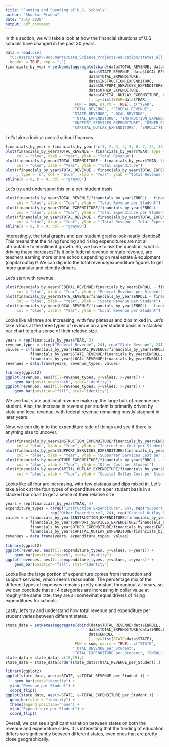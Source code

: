 ```yaml
---
title: "Funding and Spending of U.S. Schools"
author: "Shankar Prabhu"
date: "July 2020"
output: pdf_document
---
```


In this section, we will take a look at how the financial situations of U.S schools have changed in the past 30 years. 

```r
data = read.csv(
  "C:/Users/shank/Documents/Data_Science_Projects/education/states_all_extended.csv", 
  header = TRUE, sep = ",")
financials_by_year = setNames(aggregate(cbind(data$TOTAL_REVENUE, data$FEDERAL_REVENUE,
                                     data$STATE_REVENUE, data$LOCAL_REVENUE,
                                     data$TOTAL_EXPENDITURE, 
                                     data$INSTRUCTION_EXPENDITURE,
                                     data$SUPPORT_SERVICES_EXPENDITURE, 
                                     data$OTHER_EXPENDITURE,
                                     data$CAPITAL_OUTLAY_EXPENDITURE, data$ENROLL
                                     ), by=list(YEAR=data$YEAR), 
                               FUN = sum, na.rm = TRUE), c("YEAR",
                              "TOTAL_REVENUE", "FEDERAL_REVENUE",
                              "STATE_REVENUE", "LOCAL_REVENUE",
                              "TOTAL_EXPENDITURE", "INSTRUCTION_EXPENDITURE",
                              "SUPPORT_SERVICES_EXPENDITURE", "OTHER_EXPENDITURE",
                              "CAPITAL_OUTLAY_EXPENDITURE", "ENROLL"))

```

Let's take a look at overall school finances

```r
financials_by_year = financials_by_year[-c(1, 2, 3, 4, 5, 6, 7, 32, 33),]
plot(financials_by_year$TOTAL_REVENUE ~ financials_by_year$YEAR, type = 'b', 
     col = "blue", xlab = "Year", ylab = "Total Revenue")
plot(financials_by_year$TOTAL_EXPENDITURE ~ financials_by_year$YEAR, type = 'b', 
     col = "blue", xlab = "Year", ylab = "Total Expenditure")
plot((financials_by_year$TOTAL_REVENUE - financials_by_year$TOTAL_EXPENDITURE) ~ financials_by_year$YEAR
     , type = 'b', col = "blue", xlab = "Year", ylab = "Total Revenue - Total Expenditure")
abline(a = 0, b = 0, col = "gray60")
```

Let's try and understand this on a per-student basis

```r
plot(financials_by_year$TOTAL_REVENUE/financials_by_year$ENROLL ~ financials_by_year$YEAR, type = 'b', 
     col = "blue", xlab = "Year", ylab = "Total Revenue per Student")
plot(financials_by_year$TOTAL_EXPENDITURE/financials_by_year$ENROLL ~ financials_by_year$YEAR, type = 'b', 
     col = "blue", xlab = "Year", ylab = "Total Expenditure per Student")
plot((financials_by_year$TOTAL_REVENUE - financials_by_year$TOTAL_EXPENDITURE)/financials_by_year$ENROLL ~ financials_by_year$YEAR, type = 'b', 
     col = "blue", xlab = "Year", ylab = "(Total Revenue - Total Expenditure) per Student")
abline(a = 0, b = 0, col = "gray60")
```

Interestingly, the total graphs and per-student graphs look nearly identical! This means that the rising funding and rising expenditures are not all attributable to enrollment growth. So, we have to ask the question, what is driving these increases? Is it only federal revenue or state revenue, are teachers earning more or are schools spending on real estate & equipment (capital outlay)? We can dig into the total revenue/expenditure figures to get more granular and identify drivers.

Let's start with revenue.
```r
plot(financials_by_year$FEDERAL_REVENUE/financials_by_year$ENROLL ~ financials_by_year$YEAR, type = 'b', 
     col = "blue", xlab = "Year", ylab = "Federal Revenue per Student")
plot(financials_by_year$STATE_REVENUE/financials_by_year$ENROLL ~ financials_by_year$YEAR, type = 'b', 
     col = "blue", xlab = "Year", ylab = "State Revenue per Student")
plot(financials_by_year$LOCAL_REVENUE/financials_by_year$ENROLL ~ financials_by_year$YEAR, type = 'b', 
     col = "blue", xlab = "Year", ylab = "Local Revenue per Student")
```

Looks like all three are increasing, with few plateaus and dips mixed in. Let's take a look at the three types of revenue on a per student basis in a stacked bar chart to get a sense of their relative size.

```r
years = rep(financials_by_year$YEAR, 3)
revenue_types = c(rep("Federal Revenue", 24), rep("State Revenue", 24), rep("Local Revenue", 24))
values = c(financials_by_year$FEDERAL_REVENUE/financials_by_year$ENROLL, 
           financials_by_year$STATE_REVENUE/financials_by_year$ENROLL,
           financials_by_year$LOCAL_REVENUE/financials_by_year$ENROLL)
revenues = data.frame(years, revenue_types, values)

library(ggplot2)
ggplot(revenues, aes(fill=revenue_types, y=values, x=years)) + 
    geom_bar(position="stack", stat="identity")
ggplot(revenues, aes(fill=revenue_types, y=values, x=years)) + 
    geom_bar(position="fill", stat="identity")
```

We see that state and local revenue make up the large bulk of revenue per student. Also, the increase in revenue per student is primarily driven by state and local revenue, with federal revenue remaining mostly stagnant in later years. 

Now, we can dig in to the expenditure side of things and see if there is anything else to uncover.


```r
plot(financials_by_year$INSTRUCTION_EXPENDITURE/financials_by_year$ENROLL ~ financials_by_year$YEAR, type = 'b', 
     col = "blue", xlab = "Year", ylab = "Instruction Cost per Student")
plot(financials_by_year$SUPPORT_SERVICES_EXPENDITURE/financials_by_year$ENROLL ~ financials_by_year$YEAR, type = 'b', 
     col = "blue", xlab = "Year", ylab = "Supporter Services Cost per Student")
plot(financials_by_year$OTHER_EXPENDITURE/financials_by_year$ENROLL ~ financials_by_year$YEAR, type = 'b', 
     col = "blue", xlab = "Year", ylab = "Other Cost per Student")
plot(financials_by_year$CAPITAL_OUTLAY_EXPENDITURE/financials_by_year$ENROLL ~ financials_by_year$YEAR, type = 'b', 
     col = "blue", xlab = "Year", ylab = "Capital Outlay Cost per Student")
```

Looks like all four are increasing, with few plateaus and dips mixed in. Let's take a look at the four types of expenditure on a per student basis in a stacked bar chart to get a sense of their relative size.
```r
years = rep(financials_by_year$YEAR, 4)
expenditure_types = c(rep("Instruction Expenditure", 24), rep("Support Services Expenditure", 24)
                  , rep("Other Expenditure", 24), rep("Capital Outlay Expenditure", 24))
values = c(financials_by_year$INSTRUCTION_EXPENDITURE/financials_by_year$ENROLL, 
           financials_by_year$SUPPORT_SERVICES_EXPENDITURE/financials_by_year$ENROLL,
           financials_by_year$OTHER_EXPENDITURE/financials_by_year$ENROLL,
           financials_by_year$CAPITAL_OUTLAY_EXPENDITURE/financials_by_year$ENROLL)
revenues = data.frame(years, expenditure_types, values)

library(ggplot2)
ggplot(revenues, aes(fill=expenditure_types, y=values, x=years)) + 
    geom_bar(position="stack", stat="identity")
ggplot(revenues, aes(fill=expenditure_types, y=values, x=years)) + 
    geom_bar(position="fill", stat="identity")

```

Looks like the large portion of expenditure comes from instruction and support services, which seems reasonable. The percentage mix of the different types of expenses remains pretty constant throughout all years, so we can conclude that all 4 categories are increasing in dollar value at roughly the same rate; they are all somewhat equal drivers of rising expenditures for schools.

Lastly, let's try and understand how total revenue and expenditure per student varies between different states.

```r
state_data = setNames(aggregate(cbind(data$TOTAL_REVENUE/data$ENROLL,
                                     data$TOTAL_EXPENDITURE/data$ENROLL, 
                                     data$ENROLL
                                     ), by=list(STATE=data$STATE), 
                               FUN = sum, na.rm = TRUE), c("STATE",
                              "TOTAL_REVENUE_per_Student",
                              "TOTAL_EXPENDITURE_per_Student", "ENROLL"))
state_data = state_data[-c(10,29),]
state_data = state_data[order(state_data$TOTAL_REVENUE_per_Student),]

library(ggplot2)
ggplot(state_data, aes(x=STATE, y=TOTAL_REVENUE_per_Student )) + 
    geom_bar(stat="identity") +
  ylab("Revenue per Student") +
  coord_flip()
ggplot(state_data, aes(x=STATE, y=TOTAL_EXPENDITURE_per_Student )) + 
  geom_bar(stat = "identity") +
  theme(legend.position="none") +
  ylab("Expenditure per Student") +
  coord_flip()
```
Overall, we can see significant variation between states on both the revenue and expenditure sides. It is interesting that the funding of education differs so significantly between different states, even ones that are pretty close geographically. 









